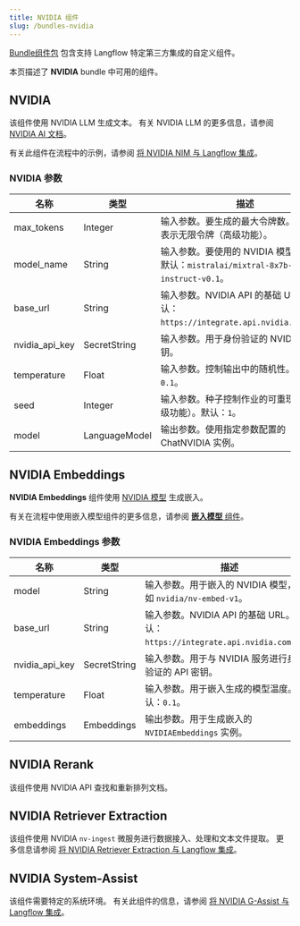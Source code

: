 ```yaml
---
title: NVIDIA 组件
slug: /bundles-nvidia
---
```



[Bundle组件包](/components-bundle-components) 包含支持 Langflow 特定第三方集成的自定义组件。

本页描述了 **NVIDIA** bundle 中可用的组件。

## NVIDIA

该组件使用 NVIDIA LLM 生成文本。
有关 NVIDIA LLM 的更多信息，请参阅 [NVIDIA AI 文档](https://developer.nvidia.com/generative-ai)。

有关此组件在流程中的示例，请参阅 [将 NVIDIA NIM 与 Langflow 集成](/integrations-nvidia-ingest-wsl2)。

### NVIDIA 参数

| 名称 | 类型 | 描述 |
|------|------|-------------|
| max_tokens | Integer | 输入参数。要生成的最大令牌数。设置为 `0` 表示无限令牌（高级功能）。 |
| model_name | String | 输入参数。要使用的 NVIDIA 模型名称。默认：`mistralai/mixtral-8x7b-instruct-v0.1`。 |
| base_url | String | 输入参数。NVIDIA API 的基础 URL。默认：`https://integrate.api.nvidia.com/v1`。 |
| nvidia_api_key | SecretString | 输入参数。用于身份验证的 NVIDIA API 密钥。 |
| temperature | Float | 输入参数。控制输出中的随机性。默认：`0.1`。 |
| seed | Integer | 输入参数。种子控制作业的可重现性（高级功能）。默认：`1`。 |
| model | LanguageModel | 输出参数。使用指定参数配置的 ChatNVIDIA 实例。 |

## NVIDIA Embeddings

**NVIDIA Embeddings** 组件使用 [NVIDIA 模型](https://docs.nvidia.com) 生成嵌入。

有关在流程中使用嵌入模型组件的更多信息，请参阅 [**嵌入模型** 组件](/components-embedding-models)。

### NVIDIA Embeddings 参数

| 名称 | 类型 | 描述 |
|------|------|-------------|
| model | String | 输入参数。用于嵌入的 NVIDIA 模型，例如 `nvidia/nv-embed-v1`。 |
| base_url | String | 输入参数。NVIDIA API 的基础 URL。默认：`https://integrate.api.nvidia.com/v1`。 |
| nvidia_api_key | SecretString | 输入参数。用于与 NVIDIA 服务进行身份验证的 API 密钥。 |
| temperature | Float | 输入参数。用于嵌入生成的模型温度。默认：`0.1`。 |
| embeddings | Embeddings | 输出参数。用于生成嵌入的 `NVIDIAEmbeddings` 实例。 |

## NVIDIA Rerank

该组件使用 NVIDIA API 查找和重新排列文档。

## NVIDIA Retriever Extraction

该组件使用 NVIDIA `nv-ingest` 微服务进行数据接入、处理和文本文件提取。
更多信息请参阅 [将 NVIDIA Retriever Extraction 与 Langflow 集成](/integrations-nvidia-ingest)。

## NVIDIA System-Assist

该组件需要特定的系统环境。
有关此组件的信息，请参阅 [将 NVIDIA G-Assist 与 Langflow 集成](/integrations-nvidia-g-assist)。